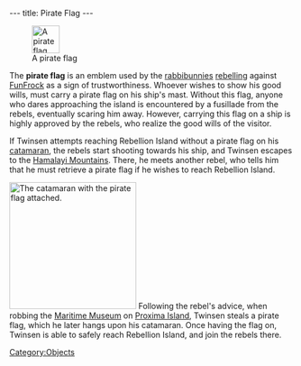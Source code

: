 ---
title: Pirate Flag
---

[[Image:Pirate_flag.png|right|49px|frame|A pirate flag]]

The '''pirate flag''' is an emblem used by the [[rabbibunnies]] [[rebels|rebelling]] against [[FunFrock]] as a sign of trustworthiness. Whoever wishes to show his good wills, must carry a pirate flag on his ship's mast. Without this flag, anyone who dares approaching the island is encountered by a fusillade from the rebels, eventually scaring him away. However, carrying this flag on a ship is highly approved by the rebels, who realize the good wills of the visitor.

If Twinsen attempts reaching Rebellion Island without a pirate flag on his [[catamaran]], the rebels start shooting towards his ship, and Twinsen escapes to the [[Hamalayi Mountains]]. There, he meets another rebel, who tells him that he must retrieve a pirate flag if he wishes to reach Rebellion Island.

[[Image:Catamara.gif|right|225px|thumb|The [[catamaran]] with the pirate flag attached.]]
Following the rebel's advice, when robbing the [[Maritime Museum]] on [[Proxima Island]], Twinsen steals a pirate flag, which he later hangs upon his catamaran. Once having the flag on, Twinsen is able to safely reach Rebellion Island, and join the rebels there.

[[Category:Objects]]